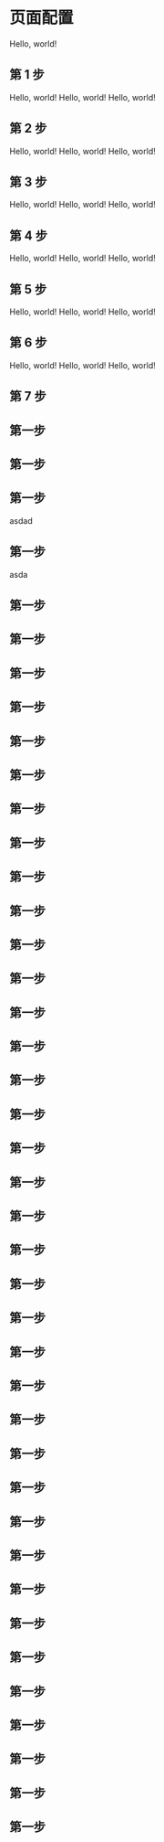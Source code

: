 # 页面配置

Hello, world!

## 第 1 步

Hello, world!
Hello, world!
Hello, world!

## 第 2 步

Hello, world!
Hello, world!
Hello, world!

## 第 3 步

Hello, world!
Hello, world!
Hello, world!

## 第 4 步

Hello, world!
Hello, world!
Hello, world!

## 第 5 步

Hello, world!
Hello, world!
Hello, world!

## 第 6 步

Hello, world!
Hello, world!
Hello, world!

## 第 7 步

## 第一步

## 第一步

## 第一步

asdad

## 第一步

asda

## 第一步

## 第一步

## 第一步

## 第一步

## 第一步

## 第一步

## 第一步

## 第一步

## 第一步

## 第一步

## 第一步

## 第一步

## 第一步

## 第一步

## 第一步

## 第一步

## 第一步

## 第一步

## 第一步

## 第一步

## 第一步

## 第一步

## 第一步

## 第一步

## 第一步

## 第一步

## 第一步

## 第一步

## 第一步

## 第一步

## 第一步

## 第一步

## 第一步

## 第一步

## 第一步

## 第一步

## 第一步
